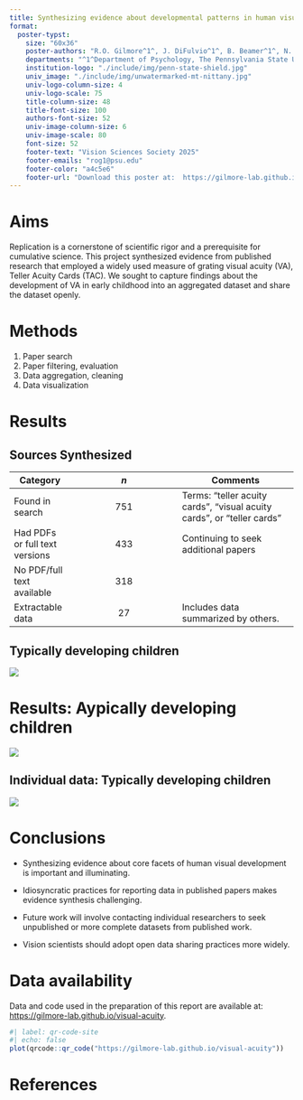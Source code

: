 ```yaml
---
title: Synthesizing evidence about developmental patterns in human visual acuity as measured by Teller Acuity Cards
format:
  poster-typst: 
    size: "60x36"
    poster-authors: "R.O. Gilmore^1^, J. DiFulvio^1^, B. Beamer^1^, N. Cruz^1^"
    departments: "^1^Department of Psychology, The Pennsylvania State University"
    institution-logo: "./include/img/penn-state-shield.jpg"
    univ_image: "./include/img/unwatermarked-mt-nittany.jpg"
    univ-logo-column-size: 4
    univ-logo-scale: 75
    title-column-size: 48
    title-font-size: 100
    authors-font-size: 52
    univ-image-column-size: 6
    univ-image-scale: 80
    font-size: 52
    footer-text: "Vision Sciences Society 2025"
    footer-emails: "rog1@psu.edu"
    footer-color: "a4c5e6"
    footer-url: "Download this poster at:  https://gilmore-lab.github.io"
---
```


# Aims {-}

Replication is a cornerstone of scientific rigor and a prerequisite for cumulative science. This project synthesized evidence from published research that employed a widely used measure of grating visual acuity (VA), Teller Acuity Cards (TAC). We sought to capture findings about the development of VA in early childhood into an aggregated dataset and share the dataset openly.

# Methods {-}

1. Paper search
2. Paper filtering, evaluation
3. Data aggregation, cleaning
4. Data visualization

# Results {-}

## Sources Synthesized

| **Category** | *n*      | **Comments** |
|--------|:------------:|---------------|
| Found in search | 751 | Terms: “teller acuity cards”, “visual acuity cards”, or “teller cards” |
| Had PDFs or full text versions | 433 | Continuing to seek additional papers |
| No PDF/full text available | 318 | |
| Extractable data | 27 | Includes data summarized by others. |

## Typically developing children

![](vss-2025-submission_files/figure-html)

# Results: Aypically developing children

![](https://gilmore-lab.github.io/visual-acuity/vss-2025-submitted_files/figure-html/fig-atypical-group-by-age-1.png)

## Individual data: Typically developing children

![](https://gilmore-lab.github.io/visual-acuity/vss-2025-submitted_files/figure-html/fig-typical-indiv-by-age-1.png)

# Conclusions

::: {.block fill="luma(210)" inset="25pt" radius="15pt" stroke="5pt + blue"}

- Synthesizing evidence about core facets of human visual development is important and illuminating.

- Idiosyncratic practices for reporting data in published papers makes evidence synthesis challenging.

- Future work will involve contacting individual researchers to seek unpublished or more complete datasets from published work.

- Vision scientists should adopt open data sharing practices more widely.
:::

# Data availability

Data and code used in the preparation of this report are available at: <https://gilmore-lab.github.io/visual-acuity>.

```r
#| label: qr-code-site
#| echo: false
plot(qrcode::qr_code("https://gilmore-lab.github.io/visual-acuity"))
```

# References
